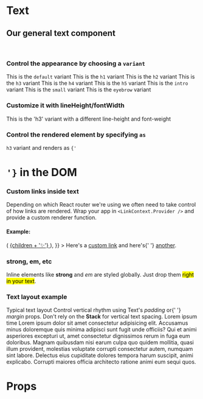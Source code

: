 

<Meta title="Core/Text" component={Text} />

# Text

## Our general text component

<br />

### Control the appearance by choosing a `variant`

<Canvas>
  <Story name="Variants">
    <Text>
      This is the <code>default</code> variant
    </Text>
    <Text variant="h1">
      This is the <code>h1</code> variant
    </Text>
    <Text variant="h2">
      This is the <code>h2</code> variant
    </Text>
    <Text variant="h3">
      This is the <code>h3</code> variant
    </Text>
    <Text variant="h4">
      This is the <code>h4</code> variant
    </Text>
    <Text variant="h5">
      This is the <code>h5</code> variant
    </Text>
    <Text variant="intro">
      This is the <code>intro</code> variant
    </Text>
    <Text variant="small">
      This is the <code>small</code> variant
    </Text>
    <Text variant="eyebrow">
      This is the <code>eyebrow</code> variant
    </Text>
  </Story>
</Canvas>

### Customize it with lineHeight/fontWidth

<Canvas>
  <Story name="Customize">
    <Text variant="h3" lineHeight="lg" fontWeight="light">
      This is the 'h3' variant with a different line-height and font-weight
    </Text>
  </Story>
</Canvas>

### Control the rendered element by specifying `as`

<Canvas>
  <Story name="Element">
    <Text variant="h3" as="h1">
      <code>h3</code> variant and renders as <code>{'<h1/>'}</code> in the DOM
    </Text>
  </Story>
</Canvas>

### Custom links inside text

Depending on which React router we're using we often need to take control of how links are rendered.
Wrap your app in `<LinkContext.Provider />` and provide a custom renderer function.

#### Example:

<Canvas>
  <Story name="Custom link renderer">
    <LinkContext.Provider
      value={{
        linkRenderer: (href, children) => (
          <a
            style={{
              color: 'deeppink',
              fontFamily: 'Comic Sans MS',
              fontWeight: 500,
              textShadow: '1px 1px 0 rebeccapurple',
            }}
            href={href}
            rel="noopener noreferrer"
            target="_blank"
          >
            {children + '✨'}
          </a>
        ),
      }}
    >
      <Text>
        Here's a <a href="/test">custom link</a> and here's{' '}
        <a href="/test2">another</a>.
      </Text>
    </LinkContext.Provider>
  </Story>
</Canvas>

### strong, em, etc

<Canvas>
  <Story name="Inline elements">
    <Text>
      Inline elements like <strong>strong</strong> and <em>em</em> are styled
      globally. Just drop them <mark>right in your text</mark>.
    </Text>
  </Story>
</Canvas>

### Text layout example

<Canvas>
  <Story name="Text layout">
    <GridContainer>
      <GridRow>
        <GridColumn span="10/12">
          <Text as="h1" variant="h1" paddingBottom={2}>
            Typical text layout
          </Text>
          <Text variant="intro">
            Control vertical rhythm using Text's <em>padding</em> or{' '}
            <em>margin</em> props.
          </Text>
          <Text variant="intro" paddingBottom={6}>
            Don't rely on the <strong>Stack</strong> for vertical text spacing.
          </Text>
          <Text as="h2" variant="h2" paddingBottom={2}>
            Lorem ipsum time
          </Text>
          <Text paddingBottom={2}>
            Lorem ipsum dolor sit amet consectetur adipisicing elit. Accusamus
            minus doloremque quis minima adipisci sunt fugit unde officiis? Qui
            et animi asperiores excepturi ut, amet consectetur dignissimos rerum
            in fuga eum doloribus. Magnam quibusdam nisi earum culpa quo quidem
            mollitia, quasi illum provident, molestias voluptate corrupti
            consectetur autem, numquam sint labore. Delectus eius cupiditate
            dolores tempora harum suscipit, animi explicabo. Corrupti maiores
            officia architecto ratione animi eum sequi quos.
          </Text>
        </GridColumn>
      </GridRow>
    </GridContainer>
  </Story>
</Canvas>

# Props

<Props of={Text} />
